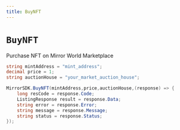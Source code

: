 ```yaml
---
title: BuyNFT
---
```


# `BuyNFT`

Purchase NFT on Mirror World Marketplace

```csharp
string mintAddress = "mint_address";
decimal price = 1;
string auctionHouse = "your_market_auction_house";

MirrorSDK.BuyNFT(mintAddress,price,auctionHouse,(response) => {
    long resCode = response.Code;
    ListingResponse result = response.Data;
    string error = response.Error;
    string message = response.Message;
    string status = response.Status;
});
```

